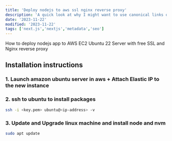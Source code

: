 ```yaml
---
title: 'Deploy nodejs to aws ssl nginx reverse proxy'
description: 'A quick look at why I might want to use canonical links on my Next.js blog.'
date: '2023-11-22'
modified: '2023-11-22'
tags: ['next.js','nextjs','metadata','seo']
---
```


How to deploy nodejs app to AWS EC2 Ubuntu 22 Server with free SSL and Nginx reverse proxy

## Installation instructions

### 1. Launch amazon ubuntu server in aws + Attach Elastic IP to the new instance

### 2. ssh to ubuntu to install packages

```sh
ssh -i <key.pem> ubuntu@<ip-address> -v
```

### 3. Update and Upgrade linux machine and install node and nvm 

```sh
sudo apt update
```